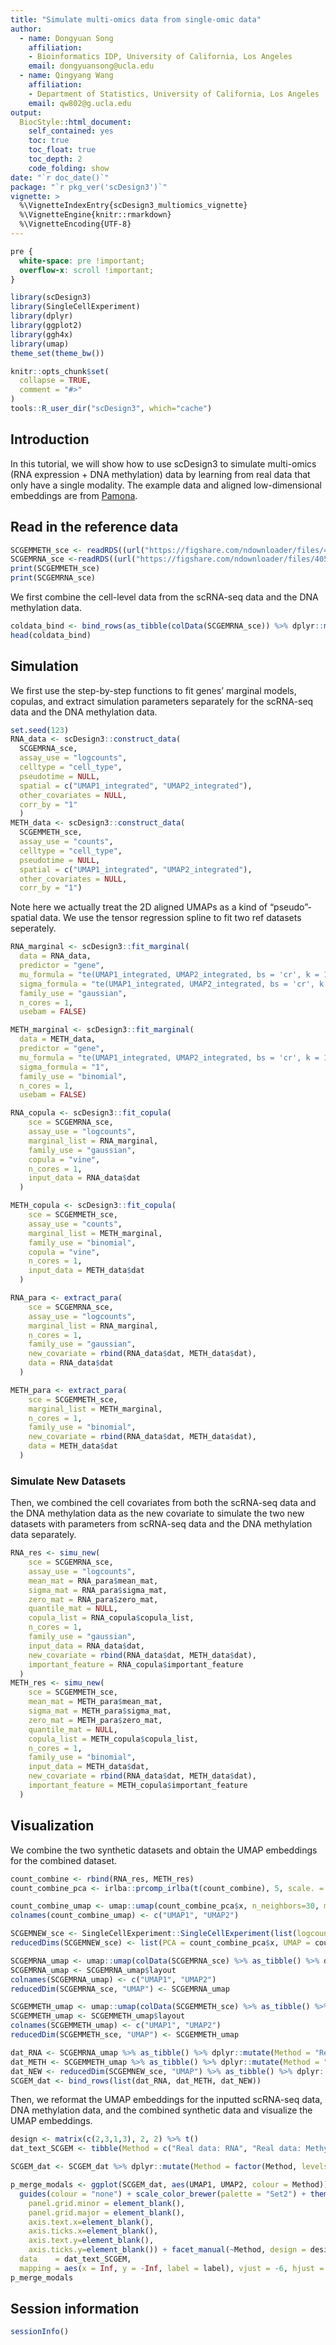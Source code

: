 ```yaml
---
title: "Simulate multi-omics data from single-omic data"
author: 
  - name: Dongyuan Song
    affiliation:
    - Bioinformatics IDP, University of California, Los Angeles
    email: dongyuansong@ucla.edu
  - name: Qingyang Wang
    affiliation:
    - Department of Statistics, University of California, Los Angeles
    email: qw802@g.ucla.edu
output: 
  BiocStyle::html_document:
    self_contained: yes
    toc: true
    toc_float: true
    toc_depth: 2
    code_folding: show
date: "`r doc_date()`"
package: "`r pkg_ver('scDesign3')`"
vignette: >
  %\VignetteIndexEntry{scDesign3_multiomics_vignette}
  %\VignetteEngine{knitr::rmarkdown}
  %\VignetteEncoding{UTF-8}  
---
```



```css
pre {
  white-space: pre !important;
  overflow-x: scroll !important;
}
```
```r
library(scDesign3)
library(SingleCellExperiment)
library(dplyr)
library(ggplot2)
library(ggh4x)
library(umap)
theme_set(theme_bw())
```

```r
knitr::opts_chunk$set(
  collapse = TRUE,
  comment = "#>"
)
tools::R_user_dir("scDesign3", which="cache")
```

## Introduction
In this tutorial, we will show how to use scDesign3 to simulate multi-omics (RNA expression + DNA methylation) data by learning from real data that only have a single modality. The example data and aligned low-dimensional embeddings are from [Pamona](https://github.com/caokai1073/Pamona).

## Read in the reference data
```r
SCGEMMETH_sce <- readRDS((url("https://figshare.com/ndownloader/files/40581998")))
SCGEMRNA_sce <-readRDS((url("https://figshare.com/ndownloader/files/40582001")))
print(SCGEMMETH_sce)
print(SCGEMRNA_sce)
```

We first combine the cell-level data from the scRNA-seq data and the DNA methylation data.

```r
coldata_bind <- bind_rows(as_tibble(colData(SCGEMRNA_sce)) %>% dplyr::mutate(Tech = "RNA"), as_tibble(colData(SCGEMMETH_sce)) %>% dplyr::mutate(Tech = "Methylation"))
head(coldata_bind)
```

## Simulation
We first use the step-by-step functions to fit genes' marginal models, copulas, and extract simulation parameters separately for the scRNA-seq data and the DNA methylation data.
```r
set.seed(123)
RNA_data <- scDesign3::construct_data(
  SCGEMRNA_sce, 
  assay_use = "logcounts", 
  celltype = "cell_type", 
  pseudotime = NULL, 
  spatial = c("UMAP1_integrated", "UMAP2_integrated"), 
  other_covariates = NULL, 
  corr_by = "1"
  )
METH_data <- scDesign3::construct_data(
  SCGEMMETH_sce, 
  assay_use = "counts", 
  celltype = "cell_type", 
  pseudotime = NULL, 
  spatial = c("UMAP1_integrated", "UMAP2_integrated"), 
  other_covariates = NULL, 
  corr_by = "1")
```

Note here we actually treat the 2D aligned UMAPs as a kind of "pseudo"-spatial data. We use the tensor regression spline to fit two ref datasets seperately.
```r
RNA_marginal <- scDesign3::fit_marginal(
  data = RNA_data, 
  predictor = "gene", 
  mu_formula = "te(UMAP1_integrated, UMAP2_integrated, bs = 'cr', k = 10)", 
  sigma_formula = "te(UMAP1_integrated, UMAP2_integrated, bs = 'cr', k = 5)", 
  family_use = "gaussian", 
  n_cores = 1, 
  usebam = FALSE)

METH_marginal <- scDesign3::fit_marginal(
  data = METH_data, 
  predictor = "gene", 
  mu_formula = "te(UMAP1_integrated, UMAP2_integrated, bs = 'cr', k = 10)", 
  sigma_formula = "1", 
  family_use = "binomial", 
  n_cores = 1, 
  usebam = FALSE)
```
```r
RNA_copula <- scDesign3::fit_copula(
    sce = SCGEMRNA_sce,
    assay_use = "logcounts",
    marginal_list = RNA_marginal,
    family_use = "gaussian",
    copula = "vine",
    n_cores = 1,
    input_data = RNA_data$dat
  )

METH_copula <- scDesign3::fit_copula(
    sce = SCGEMMETH_sce,
    assay_use = "counts",
    marginal_list = METH_marginal,
    family_use = "binomial",
    copula = "vine",
    n_cores = 1,
    input_data = METH_data$dat
  )
```
```r
RNA_para <- extract_para(
    sce = SCGEMRNA_sce,
    assay_use = "logcounts",
    marginal_list = RNA_marginal,
    n_cores = 1,
    family_use = "gaussian",
    new_covariate = rbind(RNA_data$dat, METH_data$dat),
    data = RNA_data$dat
  )

METH_para <- extract_para(
    sce = SCGEMMETH_sce,
    marginal_list = METH_marginal,
    n_cores = 1,
    family_use = "binomial",
    new_covariate = rbind(RNA_data$dat, METH_data$dat),
    data = METH_data$dat
  )
```

### Simulate New Datasets
Then, we combined the cell covariates from both the scRNA-seq data and the DNA methylation data as the new covariate to simulate the two new datasets with parameters from scRNA-seq data and the DNA methylation data separately.
```r
RNA_res <- simu_new(
    sce = SCGEMRNA_sce,
    assay_use = "logcounts",
    mean_mat = RNA_para$mean_mat,
    sigma_mat = RNA_para$sigma_mat,
    zero_mat = RNA_para$zero_mat,
    quantile_mat = NULL,
    copula_list = RNA_copula$copula_list,
    n_cores = 1,
    family_use = "gaussian",
    input_data = RNA_data$dat,
    new_covariate = rbind(RNA_data$dat, METH_data$dat),
    important_feature = RNA_copula$important_feature
  )
METH_res <- simu_new(
    sce = SCGEMMETH_sce,
    mean_mat = METH_para$mean_mat,
    sigma_mat = METH_para$sigma_mat,
    zero_mat = METH_para$zero_mat,
    quantile_mat = NULL,
    copula_list = METH_copula$copula_list,
    n_cores = 1,
    family_use = "binomial",
    input_data = METH_data$dat,
    new_covariate = rbind(RNA_data$dat, METH_data$dat),
    important_feature = METH_copula$important_feature
  )
```

## Visualization
We combine the two synthetic datasets and obtain the UMAP embeddings for the combined dataset. 
```r
count_combine <- rbind(RNA_res, METH_res)
count_combine_pca <- irlba::prcomp_irlba(t(count_combine), 5, scale. = TRUE)

count_combine_umap <- umap::umap(count_combine_pca$x, n_neighbors=30, min_dist=0.7)$layout
colnames(count_combine_umap) <- c("UMAP1", "UMAP2")

SCGEMNEW_sce <- SingleCellExperiment::SingleCellExperiment(list(logcounts = count_combine))
reducedDims(SCGEMNEW_sce) <- list(PCA = count_combine_pca$x, UMAP = count_combine_umap)

```

```r
SCGEMRNA_umap <- umap::umap(colData(SCGEMRNA_sce) %>% as_tibble() %>% dplyr::select(paste0("X", 1:5)), n_neighbors=30, min_dist=0.7)
SCGEMRNA_umap <- SCGEMRNA_umap$layout
colnames(SCGEMRNA_umap) <- c("UMAP1", "UMAP2")
reducedDim(SCGEMRNA_sce, "UMAP") <- SCGEMRNA_umap
```

```r
SCGEMMETH_umap <- umap::umap(colData(SCGEMMETH_sce) %>% as_tibble() %>% dplyr::select(paste0("X", 1:5)), n_neighbors=30, min_dist=0.7)
SCGEMMETH_umap <- SCGEMMETH_umap$layout
colnames(SCGEMMETH_umap) <- c("UMAP1", "UMAP2")
reducedDim(SCGEMMETH_sce, "UMAP") <- SCGEMMETH_umap
```
```r
dat_RNA <- SCGEMRNA_umap %>% as_tibble() %>% dplyr::mutate(Method = "Real data: RNA")
dat_METH <- SCGEMMETH_umap %>% as_tibble() %>% dplyr::mutate(Method = "Real data: Methylation")
dat_NEW <- reducedDim(SCGEMNEW_sce, "UMAP") %>% as_tibble() %>% dplyr::mutate(Method = "scDesign3: RNA + Meythlation")
SCGEM_dat <- bind_rows(list(dat_RNA, dat_METH, dat_NEW))
```

Then, we reformat the UMAP embeddings for the inputted scRNA-seq data, DNA methylation data, and the combined synthetic data and visualize the UMAP embeddings.
```r
design <- matrix(c(2,3,1,3), 2, 2) %>% t()
dat_text_SCGEM <- tibble(Method = c("Real data: RNA", "Real data: Methylation", "scDesign3: RNA + Meythlation"), label = c("32 Features*177 Cells", "27 Features*142 Cells", "59 Features*319 Cells")) %>% as.data.frame()
```

```r
SCGEM_dat <- SCGEM_dat %>% dplyr::mutate(Method = factor(Method, levels = c("Real data: RNA", "scDesign3: RNA + Meythlation", "Real data: Methylation"))) %>% dplyr::mutate(UMAP1 = if_else(Method == "Real data: RNA", -UMAP1, UMAP1), UMAP2 = if_else(Method == "Real data: RNA", -UMAP2, UMAP2))

p_merge_modals <- ggplot(SCGEM_dat, aes(UMAP1, UMAP2, colour = Method)) + ggrastr::rasterize(geom_point(size = 0.5), dpi = 300) +
  guides(colour = "none") + scale_color_brewer(palette = "Set2") + theme_bw() + theme(aspect.ratio = 1,
    panel.grid.minor = element_blank(),
    panel.grid.major = element_blank(),
    axis.text.x=element_blank(),
    axis.ticks.x=element_blank(),
    axis.text.y=element_blank(),
    axis.ticks.y=element_blank()) + facet_manual(~Method, design = design, widths = c(1, 2), heights = c(1, 1), respect = TRUE, scales = "free")+ geom_text(
  data    = dat_text_SCGEM,
  mapping = aes(x = Inf, y = -Inf, label = label), vjust = -6, hjust = 1, color = "black", size = 3)
p_merge_modals
```



## Session information
```r
sessionInfo()
```
